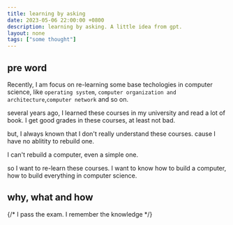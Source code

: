 ```yaml
---
title: learning by asking
date: 2023-05-06 22:00:00 +0800
description: learning by asking. A little idea from gpt.
layout: none
tags: ["some thought"]
---
```


## pre word
Recently, I am focus on re-learning some base techologies in computer science, like `operating system`, `computer organization and architecture`,`computer network` and so on.

several years ago, I learned these courses in my university and read a lot of book. I get good grades in these courses, at least not bad.

but, I always known that I don't really understand these courses. cause I have no ablitity to rebuild one.

I can't rebuild a computer, even a simple one.

so I want to re-learn these courses. I want to know how to build a computer, how to build everything in computer science.

## why, what and how

{/* I pass the exam. I remember the knowledge */}